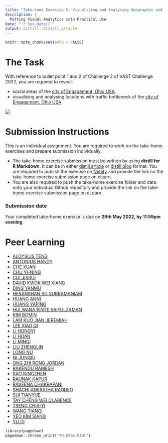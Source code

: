 ```yaml
---
title: "Take-home Exercise 5: Visualising and Analysing Geographic and Movement Data"
description: |
  Putting Visual Analytics into Practical Use
date: "`r Sys.Date()`"
output: distill::distill_article
---
```


```r
knitr::opts_chunk$set(echo = FALSE)
```

# The Task

With reference to bullet point 1 and 2 of Challenge 2 of VAST Challenge 2022, you are required to reveal:

- social areas of the [city of Engagement, Ohio USA](https://vast-challenge.github.io/2022/).  
- visualising and analysing locations with traffic bottleneck of the [city of Engagement, Ohio USA](https://vast-challenge.github.io/2022/).  

![](img/TH_ex05.jpg)

# Submission Instructions 

This is an individual assignment. You are required to work on the take-home exercises and prepare submission individually. 

- The take-home exercise submission must be written by using **distill for R Markdown**.  It can be in either [distill article](https://distill.pub/guide/) or [distill blog ](https://rstudio.github.io/distill/blog.html) format. You are required to publish the exercise on [Netlify](https://www.netlify.com/) and provide the link on the take-home exercise submission page on elearn. 
- You are also required to push the take-home exercise folder and data onto your individual Github repository and provide the link on the take-home exercise submission page on eLearn.
 
### Submission date 
 
Your completed take-home exercise is due on **29th May 2022, by 11:59pm evening**.

# Peer Learning

- [ALOYSIUS TENG](https://visual-analytics-course.netlify.app/th_ex/th_ex5.html)
- [ANTONIUS HANDY]()
- [CHE XUAN](https://r4dsa4va.netlify.app/th_ex/th_ex5.html)
- [CHU YI-NING]()
- [CUI JIARUI](https://jiarui-cui-isss608.netlify.app/th_ex/th_ex05)
- [DAVID KWOK WEI XIANG]()
- [DING YANMU](https://dingyanmu.netlify.app/th_ex/th_ex5.html)
- [HERANSHAN SO SUBRAMANIAM](https://heranshan-isss608.netlify.app/th_ex/th_ex5.html)
- [HUANG ANNI](https://huanganni.netlify.app/th_ex/th_ex5.html)
- [HUANG YAPING](https://analytics-homework.netlify.app/th_ex/th_ex5_v1.1)
- [HULWANA BINTE SAIFULZAMAN](https://hulwana-va.netlify.app/th_ex/th_ex5.html)
- [KIM BOMIN](https://bomink.netlify.app/posts/2022-04-25-hw5/index.html)
- [LAM KUO JIAN JEREMIAH](https://jeremiahlam.netlify.app/th_ex/th_ex5.html)
- [LEE XIAO QI](https://tiffanylxq.netlify.app/takehomeex/th_ex5)
- [LI HONGYI]()
- [LI HUAN](https://katherine-isss608.netlify.app/th_ex/th_ex5.html)
- [LI MINQI](https://isss608-visualization-liminqi.netlify.app/th_ex/th_ex5)
- [LIU ZHENGLIN](https://zhenglinliuvisual.netlify.app/th_ex/th_ex5.html)
- [LONG NU](https://leslielong-da.netlify.app/posts/2022-05-28-takehome5/) 
- [NI JUNQIU](https://isss-608-junqiuni.netlify.app/takehome_ex/takehome_ex05.html)
- [ONG ZHI RONG JORDAN](https://isss608-jordan-va.netlify.app/th_ex5/th_ex5.html)
- [RAKENDU RAMESH](https://rakendu-mitb2021.netlify.app/th_ex/th_ex05.html)
- [RAO NINGZHEN](https://moonlit-banoffee-74b270.netlify.app/th_ex/th5.html)
- [RAUNAK KAPUR](https://isss608-raunakkapur.netlify.app/th_ex/the5)
- [RAVEENA CHAKRAPANI](https://raveenaclr.netlify.app/th_ex/th_ex5.html)
- [SHACHI ANIRUDHA RAODEO](https://visualanalytics.netlify.app/th_ex/th_ex5.html)
- [SUI TIANYUE](https://isss608totallynew.netlify.app/take_home_exercise/ex_5.html)
- [TAY CHENG WEI CLARENCE](https://clarencetay.netlify.app/th_ex/th_ex5.html)
- [TSENG CHIA-YI](https://mitb-va-joycetseng.netlify.app/posts/2022-05-27-takehome5/)
- [WANG TIANQI](https://wtqmitbva.netlify.app/takehome5)
- [YEO KIM SIANG](https://kimsiang-va.netlify.app/takehome_exercise/takehome_exercise_5.html)
- [YU DI](https://yudiva.netlify.app/exe5)
   

```r
library(pagedown)
pagedown::chrome_print("TH_EX05.html")
```



















